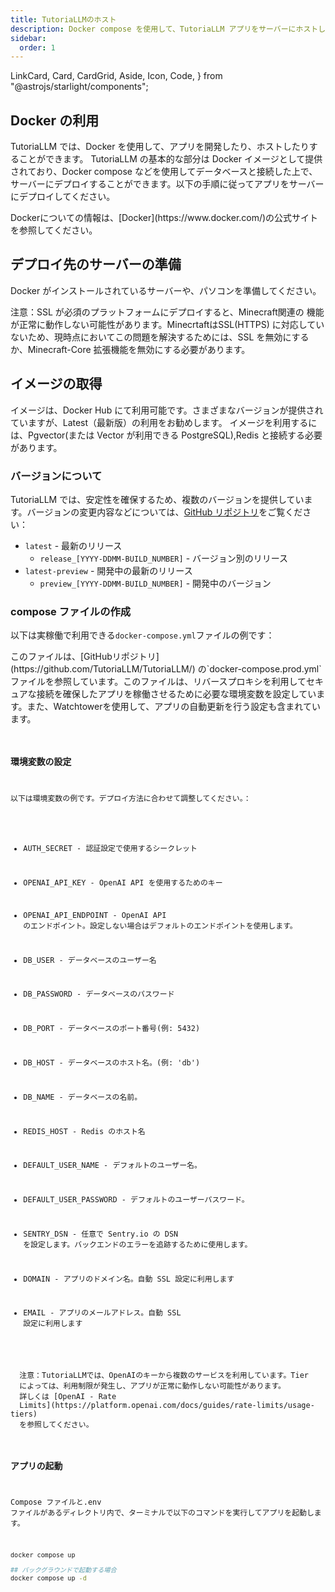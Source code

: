 ```yaml
---
title: TutoriaLLMのホスト
description: Docker compose を使用して、TutoriaLLM アプリをサーバーにホストしてみましょう。
sidebar:
  order: 1
---
```


  LinkCard,
  Card,
  CardGrid,
  Aside,
  Icon,
  Code,
} from "@astrojs/starlight/components";

## Docker の利用

TutoriaLLM では、Docker を使用して、アプリを開発したり、ホストしたりすることができます。
TutoriaLLM の基本的な部分は Docker イメージとして提供されており、Docker compose などを使用してデータベースと接続した上で、サーバーにデプロイすることができます。以下の手順に従ってアプリをサーバーにデプロイしてください。

<Aside type="note" title="Dockerについて">
  Dockerについての情報は、[Docker](https://www.docker.com/)の公式サイトを参照してください。
</Aside>

## デプロイ先のサーバーの準備

Docker がインストールされているサーバーや、パソコンを準備してください。

<Aside type="caution" title="注意！">
  注意：SSL が必須のプラットフォームにデプロイすると、Minecraft関連の
  機能が正常に動作しない可能性があります。MinecrtaftはSSL(HTTPS)
  に対応していないため、現時点においてこの問題を解決するためには、SSL
  を無効にするか、Minecraft-Core 拡張機能を無効にする必要があります。
</Aside>

## イメージの取得

イメージは、Docker Hub にて利用可能です。さまざまなバージョンが提供されていますが、Latest（最新版）の利用をお勧めします。
イメージを利用するには、Pgvector(または Vector が利用できる PostgreSQL),Redis と接続する必要があります。

<LinkCard
  title="Docker Hub - TutoriaLLM"
  link="https://hub.docker.com/repository/docker/soumame/tutoriallm/general"
/>

### バージョンについて

TutoriaLLM では、安定性を確保するため、複数のバージョンを提供しています。バージョンの変更内容などについては、[GitHub リポジトリ](https://github.com/TutoriaLLM/TutoriaLLM/)をご覧ください：

- `latest` - 最新のリリース
  - `release_[YYYY-DDMM-BUILD_NUMBER]` - バージョン別のリリース
- `latest-preview` - 開発中の最新のリリース
  - `preview_[YYYY-DDMM-BUILD_NUMBER]` - 開発中のバージョン

### compose ファイルの作成


以下は実稼働で利用できる`docker-compose.yml`ファイルの例です：

<Aside type="note" title="ノート">
  このファイルは、[GitHubリポジトリ](https://github.com/TutoriaLLM/TutoriaLLM/)
  の`docker-compose.prod.yml`ファイルを参照しています。このファイルは、リバースプロキシを利用してセキュアな接続を確保したアプリを稼働させるために必要な環境変数を設定しています。また、Watchtowerを使用して、アプリの自動更新を行う設定も含まれています。
</Aside>

<Code code={composeProdExample} lang="yaml" title="./docker-compose.yml" />

### 環境変数の設定

以下は環境変数の例です。デプロイ方法に合わせて調整してください。：

- AUTH_SECRET - 認証設定で使用するシークレット
- OPENAI_API_KEY - OpenAI API を使用するためのキー
- OPENAI_API_ENDPOINT - OpenAI API のエンドポイント。設定しない場合はデフォルトのエンドポイントを使用します。

- DB_USER - データベースのユーザー名
- DB_PASSWORD - データベースのパスワード
- DB_PORT - データベースのポート番号(例: 5432)
- DB_HOST - データベースのホスト名。(例: 'db')
- DB_NAME - データベースの名前。

- REDIS_HOST - Redis のホスト名

- DEFAULT_USER_NAME - デフォルトのユーザー名。
- DEFAULT_USER_PASSWORD - デフォルトのユーザーパスワード。

- SENTRY_DSN - 任意で Sentry.io の DSN を設定します。バックエンドのエラーを追跡するために使用します。

- DOMAIN - アプリのドメイン名。自動 SSL 設定に利用します
- EMAIL - アプリのメールアドレス。自動 SSL 設定に利用します

<Aside type="caution" title="注意！">
  注意：TutoriaLLMでは、OpenAIのキーから複数のサービスを利用しています。Tier
  によっては、利用制限が発生し、アプリが正常に動作しない可能性があります。
  詳しくは [OpenAI - Rate
  Limits](https://platform.openai.com/docs/guides/rate-limits/usage-tiers)
  を参照してください。
</Aside>

### アプリの起動

Compose ファイルと.env ファイルがあるディレクトリ内で、ターミナルで以下のコマンドを実行してアプリを起動します。

```sh
docker compose up

## バックグラウンドで起動する場合
docker compose up -d

```
